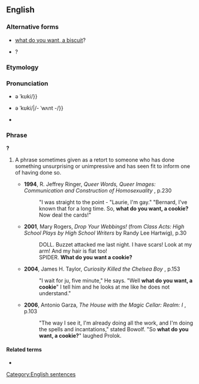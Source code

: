 ==English==

===Alternative forms===
* {{qualifier|UK}} [[what do you want, a biscuit]]?
* {{l|en|what do you want, a medal}}?

===Etymology===
{{rfe|en}}

===Pronunciation===
* {{a|RP}} {{IPA|en|/ˈwɒt də ju ˈwɒnt {{!}} ə ˈkʊki/}}
* {{a|GA}} {{IPA|en|/ˈwʌt də jə ˈwɑnt {{!}} ə ˈkʊki/|/- ˈwʌnt -/}}
* {{audio|en|En-au-what do you want, a cookie.ogg|Audio (AU)}}

===Phrase===
{{en-phrase}}'''?'''

# {{lb|en|rhetorical question|sarcastic}} A phrase sometimes given as a retort to someone who has done something unsurprising or unimpressive and has seen fit to inform one of having done so.
#* '''1994''', R. Jeffrey Ringer, ''Queer Words, Queer Images: Communication and Construction of Homosexuality'' {{ISBN|0814774415}}, p.230
#*: "I was straight to the point - "Laurie, I'm gay." "Bernard, I've known that for a long time. So, '''what do you want, a cookie?''' Now deal the cards!"
#* '''2001''', Mary Rogers, ''Drop Your Webbings!'' (from ''Class Acts: High School Plays by High School Writers'' {{ISBN|0738847402}} by Randy Lee Hartwig), p.30
#*: DOLL. Buzzet attacked me last night. I have scars! Look at my arm! And my hair is flat too!
#*: SPIDER. '''What do you want a cookie?'''
#* '''2004''', James H. Taylor, ''Curiosity Killed the Chelsea Boy'' {{ISBN|1413440347}}, p.153
#*: "I wait for ju, five minute," He says. "Well '''what do you want, a cookie'''" I tell him and he looks at me like he does not understand."
#* '''2006''', Antonio Garza, ''The House with the Magic Cellar: Realm: I'' {{ISBN|0595392911}}, p.103
#*: "The way I see it, I'm already doing all the work, and I'm doing the spells and incantations," stated Bowolf. "So '''what do you want, a cookie?'''" laughed Prolok.

====Related terms====
* {{l|en|do you need an invitation}}

[[Category:English sentences]]